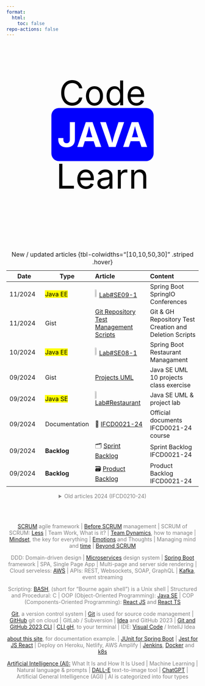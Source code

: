 ```yaml
---
format:
  html:
    toc: false
repo-actions: false
---
```


<link rel="stylesheet" type="text/css" href="//fonts.googleapis.com/css?family=Roboto" />

<style>

.animated-text {
  font-size: 90px;
  color: #000;
  font-family; 'Roboto';
  text-align: center;
}

@keyframes letterAnimation {
  0% { opacity: 0; transform: translateY(-10px); }
  10% { opacity: 1; transform: translateY(0); }
  100% { opacity: 0; transform: translateY(10px); }
}

#spin {
  color:white;
}
#spin:after {
  content:"";
  padding: 15px;
  border-radius: 20px;
  animation: spin 16s linear infinite;
}
@keyframes spin {
  0% { content: "JAVA";background-color:blue;}
  10% { content:"REACT"; }
  18% { content:"SPRING BOOT"; }
  23% { content: "UML"; }
  30% { content:"BASH"; }
  36% { content:"MINDSET"; }
  43% { content:"SCRUM";}
  50% { content: "LINUX"; }
  62% { content: "API REST"; }
  74% { content: "DEVOPS"; }
  86% { content: "AWS"; }
  95% { content: "MARKDOWN"; }
  100% { content: "QUARTO";background-color: red; }
}


</style>

::: {.column-screen}

<div class="animated-text">
<p>Code </br><b><span id="spin"></span></b></br>Learn</p>
</div>

:::

<div style="text-align:center;color:grey">


</br></br>


:::{.column-page}
| Date | Type | Article | Content |
| -- | -- | :-- | :-- |
| 11/2024 |    <mark>Java EE</mark> | ![](/images/home/java-logo.png){width="5%"} [Lab#SE09-1](/springboot/sblab9-1.qmd) | Spring Boot SpringIO Conferences  |
| 11/2024 |  Gist | [Git Repository Test Management Scripts](https://gist.github.com/AlbertProfe/262beaa9b9965df80241049923a77dee){.external target='_blank'} | Git & GH Repository Test Creation and Deletion Scripts  |
| 10/2024 |    <mark>Java EE</mark> | ![](/images/home/java-logo.png){width="5%"} [Lab#SE08-1](/springboot/sblab8-1.qmd) | Spring Boot Restaurant Managament  |
| 09/2024 |  Gist | [Projects UML](https://gist.github.com/AlbertProfe/ae6bf1af9cee2ccf77d6c400556d18c7){.external target='_blank'} | Java SE UML 10 projects class exercise  |
| 09/2024 |  <mark>Java SE</mark> | ![](/images/home/java-logo.png){width="5%"} [Lab#Restaurant](https://github.com/AlbertProfe/restaurant) | Java SE UML & project lab  |
| 09/2024 |  Documentation |  📜  [IFCD0021-24](/ifcd0021-24/ifcd0021-24.qmd) | Official documents IFCD0021-24 course  |
| 09/2024 | **Backlog** | 🗂 [Sprint Backlog](/ifcd0021-24/ifcd0021backlog-sprint-24.qmd) | Sprint Backlog IFCD0021-24  |
| 09/2024  | **Backlog** | 🗃 [Product Backlog](/ifcd0021-24/ifcd0021backlog-product-24.qmd) | Product Backlog IFCD0021-24  |
: New / updated articles {tbl-colwidths="[10,10,50,30]" .striped .hover}




<details>
<summary>Old articles 2024 (IFCD0210-24)</summary>


| Date | Type | Article | Content |
| -- | -- | :-- | :-- |
| 06/2024 | **Backlog** | 🗂 [Sprint Backlog](/ifcd0210-24/ifcd0210backlog-sprint-24.qmd) | Sprint Backlog IFCD0210-24  |
| 06/2024  | **Backlog** | 🗃 [Product Backlog](/ifcd0210-24/ifcd0210backlog-product-24.qmd) | Product Backlog IFCD0210-24  |
| 06/2024 |    <mark>Next JS</mark> | ![](/images/home/react-log.png){width="5%"} [NextJS movies next-flix-router project](https://github.com/AlbertProfe/next-flix-router/wiki) |  NextJS & mongoDB router   |
| 06/2024 |    <mark>Next JS</mark> | ![](/images/home/react-log.png){width="5%"} [NextJS movies next-flix project](https://github.com/AlbertProfe/next-flix/wiki) |  NextJS & mongoDB pages   |
| 06/2024 |    <mark>Java EE</mark> | ![](/images/home/java-logo.png){width="5%"} [Spring Boot Security & Deploy AWS EC2](https://github.com/AlbertProfe/securityDeploy/wiki) | Spring Boot Security & Deploy AWS EC2 with SSH  |
| 06/2024 |    <mark>Java EE</mark> | ![](/images/home/java-logo.png){width="5%"} [Spring Boot Assistant AI](https://github.com/AlbertProfe/AssistantAI/wiki) | Spring Boot Assistant AI  |
| 06/2024 |    <mark>Java EE</mark> | ![](/images/home/java-logo.png){width="5%"} [Spring Boot JPA: JPQL & queries](https://github.com/AlbertProfe/simulations/wiki/simulations-v1.1) | Spring Boot Queries  |
| 05/2024 |    <mark>React JS</mark> | ![](/images/home/react-log.png){width="5%"} [Authentication ReactJS Cognito Identity User Pool AWS SDK JS v3](https://github.com/AlbertProfe/authReactCognitoJS/wiki) | React JS AWS SDK, Auth, Cognito lab  |
| 05/2024 |    <mark>React JS</mark> | ![](/images/home/react-log.png){width="5%"} [Chat React JS & AWS Server](https://github.com/AlbertProfe/Chat/wiki) | React JS AWS, WebSocket, Semantic CSS lab  |
| 04/2024 | 📘 **Book** | ![](/images/home/new-icon-1497910_1280.png){width="6%"} [Expert One-on-One J2EE™ Design and Development](/books/j2ee.qmd)| New added book on programming Java EE |
| 04/2024 |    <mark>Java EE</mark> | ![](/images/home/java-logo.png){width="5%"} [Spring Framework & Boot is now 20 & 10 years old: 2004-2014-2024](/spring/spring-basics.qmd#boot-2024) | Spring timeline  |
| 03/2024 |    <mark>Java EE</mark> | ![](/images/home/java-logo.png){width="5%"} [Simulation wiki github](https://github.com/AlbertProfe/simulations/wiki) | Spring Boot, JPA, H2 DB, API Rest  |
| 03/2024 |    <mark>React JS</mark> | ![](/images/home/react-log.png){width="5%"} [Lab#RE07-1: traffic lights Simulation](/reactjs/rjslab7-1.qmd) | React JS data, form and hooks lab  |
| 02/2024 | 📜 News | ![](/images/home/new-icon-1497910_1280.png){width="6%"} [Technology Trends for 2024](https://www.oreilly.com/radar/technology-trends-for-2024/){.external target='_blank'} | Where the Industry Is Headed  |
| 02/2024 | 📘 **Book** | ![](/images/home/new-icon-1497910_1280.png){width="6%"} [Playing to win](/books/playingtowin.qmd)| New added book on strategy    |
| 01/2024 |  <mark>Java SE</mark> | ![](/images/home/java-logo.png){width="5%"} [Lab#SE04-1: healthyFood Restaurant, Core Model](/javase/selab4-1.qmd) | Java SE UML lab  |
| 01/2024 |    <mark>React JS</mark> | ![](/images/home/react-log.png){width="5%"} [Lab#RE06-1: healthyFood Restaurant](/reactjs/rjslab6-1.qmd) | React JS composition lab  |
: Old articles {tbl-colwidths="[10,10,50,30]" .striped .hover}


</details>

:::

</br></br>

[SCRUM](/scrum/scrum-what-concepts.qmd) agile framework |   [Before SCRUM](/scrum/scrum-week10.qmd) management | SCRUM of SCRUM: [Less](/scrum/scrum-week14.qmd#scrum-of-scrum-less) | Team Work, What is it? | [Team Dynamics](/scrum/scrum-week11.qmd), how to manage  | [Mindset](/scrum/scrum-week5.qmd), the key for everything  | [Emotions](/scrum/scrum-week12.qmd) and Thoughts | Managing mind and [time](/scrum/scrum-week7.qmd) | [Beyond SCRUM](/scrum/scrum-week14.qmd)


DDD: Domain-driven design |  [Microservices](https://dotnet.microsoft.com/download/e-book/microservices-architecture/pdf) design system |  [Spring Boot](https://spring.io/) framework | SPA, Single Page App |    Multi-page and server side rendering |    Cloud serveless: [AWS](https://aws.amazon.com/) |  APIs: REST, Websockets, SOAP, GraphQL |  [Kafka](https://kafka.apache.org/intro), event streaming


Scripting: [BASH](/linux/linux-what-bash.qmd), (short for “Bourne again shell”) is a Unix shell |  Structured and Procedural: C |   OOP (Object-Oriented Programming): [Java SE](https://java-programming.mooc.fi/) |  COP (Components-Oriented Programming): [React JS](https://reactjs.org/) and [React TS](https://www.typescriptlang.org/docs/handbook/react.html)


[Git](/devops/devops-vc-git.qmd), a version control system |  [Git](https://git-scm.com/) is used for source code management |   [GitHub](https://github.com/) git on cloud |  GitLab / Subversion |   [Idea](/devops/devops-vc-ideagithub.qmd) and GitHub 2023 |  [Git and GitHub 2023 CLI](/devops/devops-vc-gitgh.qmd) |  [CLI gH](https://cli.github.com/), to your terminal |   IDE: [Visual Code](/devops/devops-ide-visualcode.qmd) / IntellJ Idea


[about this site](about/about-this-site.qmd), for documentation example. |  [JUnit for Spring Boot](https://junit.org/junit5/) |  [Jest for JS React](https://jestjs.io/) |  Deploy on Heroku, Netlify, AWS Amplify |  [Jenkins](https://www.jenkins.io/), [Docker](https://www.docker.com/) and [k8s](https://kubernetes.io/)



[Artificial Intelligence (AI):](https://www.investopedia.com/terms/a/artificial-intelligence-ai.asp) What It Is and How It Is Used |  Machine Learning |  Natural language & prompts |  [DALL-E](https://www.investopedia.com/openai-rolls-out-upgraded-ai-image-generation-tool-with-dall-e-3-7972607) text-to-image tool |  [ChatGPT](https://openai.com/blog/chatgpt) |  Artificial General Intelligence (AGI) |  AI is categorized into four types


</div>




